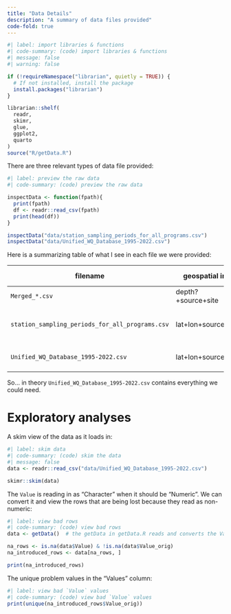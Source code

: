 ```yaml
---
title: "Data Details"
description: "A summary of data files provided"
code-fold: true
---
```


```R
#| label: import libraries & functions
#| code-summary: (code) import libraries & functions
#| message: false
#| warning: false

if (!requireNamespace("librarian", quietly = TRUE)) {
  # If not installed, install the package
  install.packages("librarian")
}

librarian::shelf(
  readr,
  skimr,
  glue,
  ggplot2,
  quarto
)
source("R/getData.R")
```

There are three relevant types of data file provided:

```R
#| label: preview the raw data
#| code-summary: (code) preview the raw data

inspectData <- function(fpath){
  print(fpath)
  df <- readr::read_csv(fpath)
  print(head(df))
}

inspectData("data/station_sampling_periods_for_all_programs.csv")
inspectData("data/Unified_WQ_Database_1995-2022.csv")
```

Here is a summarizing table of what I see in each file we were provided:

filename                                        | geospatial info     | dt info  | 
------------------------------------------------|---------------------|----------|---
`Merged_*.csv`                                  |  depth?+source+site | MM-YYYY  | 
`station_sampling_periods_for_all_programs.csv` | lat+lon+source+site |          | start+end year + still sampling
`Unified_WQ_Database_1995-2022.csv`             | lat+lon+source+site | MM-YYYY | start+end + still sampling

So... in theory `Unified_WQ_Database_1995-2022.csv` contains everything we could need.


# Exploratory analyses
A skim view of the data as it loads in:
```R
#| label: skim data
#| code-summary: (code) skim the data
#| message: false
data <- readr::read_csv("data/Unified_WQ_Database_1995-2022.csv")

skimr::skim(data)
```

The `Value` is reading in as "Character" when it should be "Numeric".
We can convert it and view the rows that are being lost because they read as non-numeric:

```R
#| label: view bad rows
#| code-summary: (code) view bad rows
data <- getData()  # the getData in getData.R reads and converts the Value col 

na_rows <- is.na(data$Value) & !is.na(data$Value_orig)
na_introduced_rows <- data[na_rows, ]

print(na_introduced_rows)
```

The unique problem values in the "Values" column:

```R
#| label: view bad `Value` values
#| code-summary: (code) view bad `Value` values
print(unique(na_introduced_rows$Value_orig))
```

